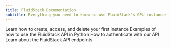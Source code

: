 ```yaml
---
title: FluidStack Documentation
subtitle: Everything you need to know to use FluidStack's GPU instances
---
```


<Cards>
    <Card 
        title="Quickstart"
        icon="fa-regular fa-play" 
        href="/get-started/quickstart" 
    >
        Learn how to create, access, and delete your first instance
    </Card>
    <Card
        title="Programmatic Instance Management"
        icon="fa-regular fa-book" 
        href="/instances/programmatic-instance-management"
    >
        Examples of how to use the FluidStack API in Python
    </Card>
    <Card 
      title="Authentication" 
      icon="fa-solid fa-key" 
      href="/get-started/api-overview#authentication" 
    >
        How to authenticate with our API
    </Card>
    <Card 
        title="API Reference" 
        icon="fa-solid fa-code" 
        href="/api-reference" 
    >
        Learn about the FluidStack API endpoints
    </Card>
</Cards>